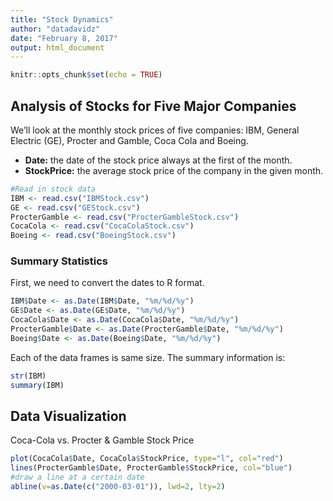 ```yaml
---
title: "Stock Dynamics"
author: "datadavidz"
date: "February 8, 2017"
output: html_document
---
```


```r
knitr::opts_chunk$set(echo = TRUE)
```

## Analysis of Stocks for Five Major Companies

We'll look at the monthly stock prices of five companies: IBM, General Electric (GE), Procter and Gamble, Coca Cola and Boeing.

* **Date:** the date of the stock price always at the first of the month.
* **StockPrice:** the average stock price of the company in the given month.


```r
#Read in stock data
IBM <- read.csv("IBMStock.csv")
GE <- read.csv("GEStock.csv")
ProcterGamble <- read.csv("ProcterGambleStock.csv")
CocaCola <- read.csv("CocaColaStock.csv")
Boeing <- read.csv("BoeingStock.csv")
```

### Summary Statistics

First, we need to convert the dates to R format.

```r
IBM$Date <- as.Date(IBM$Date, "%m/%d/%y")
GE$Date <- as.Date(GE$Date, "%m/%d/%y")
CocaCola$Date <- as.Date(CocaCola$Date, "%m/%d/%y")
ProcterGamble$Date <- as.Date(ProcterGamble$Date, "%m/%d/%y")
Boeing$Date <- as.Date(Boeing$Date, "%m/%d/%y")
```

Each of the data frames is same size.  The summary information is:
```r
str(IBM)
summary(IBM)
```
## Data Visualization

Coca-Cola vs. Procter & Gamble Stock Price
```r
plot(CocaCola$Date, CocaCola$StockPrice, type="l", col="red")
lines(ProcterGamble$Date, ProcterGamble$StockPrice, col="blue")
#draw a line at a certain date
abline(v=as.Date(c("2000-03-01")), lwd=2, lty=2)
```

